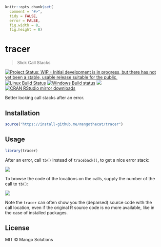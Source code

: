 
```r
knitr::opts_chunk$set(
  comment = "#>",
  tidy = FALSE,
  error = FALSE,
  fig.width = 8,
  fig.height = 8)
```

# tracer

> Slick Call Stacks

[![Project Status: WIP - Initial development is in progress, but there has not yet been a stable, usable release suitable for the public.](http://www.repostatus.org/badges/latest/wip.svg)](http://www.repostatus.org/#wip)
[![Linux Build Status](https://travis-ci.org/mangothecat/tracer.svg?branch=master)](https://travis-ci.org/mangothecat/tracer)
[![Windows Build status](https://ci.appveyor.com/api/projects/status/github/mangothecat/tracer?svg=true)](https://ci.appveyor.com/project/gaborcsardi/tracer)
[![](http://www.r-pkg.org/badges/version/tracer)](http://www.r-pkg.org/pkg/tracer)
[![CRAN RStudio mirror downloads](http://cranlogs.r-pkg.org/badges/tracer)](http://www.r-pkg.org/pkg/tracer)

Better looking call stacks after an error.

## Installation

```r
source("https://install-github.me/mangothecat/tracer")
```

## Usage

```r
library(tracer)
```

After an error, call `tb()` instead of `traceback()`, to get a nice
error stack:

![](/inst/screenshot1.png)

To browse the code of the locations on the calls, supply the number of
the call to `tb()`:

![](/inst/screenshot2.png)

Note the `tracer` can often show you the (deparsed) source code with the
call location, even if the original R source code is no more available,
like in the case of installed packages.

## License

MIT © Mango Solutions
